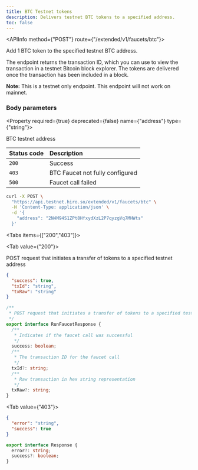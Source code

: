 ```yaml
---
title: BTC Testnet tokens
description: Delivers testnet BTC tokens to a specified address.
toc: false
---
```



<Root>

<API>

<APIInfo method={"POST"} route={"/extended/v1/faucets/btc"}>

Add 1 BTC token to the specified testnet BTC address.

The endpoint returns the transaction ID, which you can use to view the transaction in a testnet Bitcoin block explorer. The tokens are delivered once the transaction has been included in a block.

**Note:** This is a testnet only endpoint. This endpoint will not work on mainnet.

### Body parameters

<Property required={true} deprecated={false} name={"address"} type={"string"}>

BTC testnet address

</Property>

| Status code | Description                      |
|:------------|:---------------------------------|
| `200`       | Success                          |
| `403`       | BTC Faucet not fully configured  |
| `500`       | Faucet call failed               |

</APIInfo>

<APIExample>

```bash title="Terminal"
curl -X POST \
  "https://api.testnet.hiro.so/extended/v1/faucets/btc" \
  -H 'Content-Type: application/json' \
  -d '{
    "address": "2N4M94S1ZPt8HfxydXzL2P7qyzgVq7MHWts"
  }'
```

<Tabs items={["200","403"]}>

<Tab value={"200"}>

POST request that initiates a transfer of tokens to a specified testnet address

```json title="Example response"
{
  "success": true,
  "txId": "string",
  "txRaw": "string"
}
```

<Accordions>

<Accordion title="Schema">

```ts
/**
 * POST request that initiates a transfer of tokens to a specified testnet address
 */
export interface RunFaucetResponse {
  /**
   * Indicates if the faucet call was successful
   */
  success: boolean;
  /**
   * The transaction ID for the faucet call
   */
  txId?: string;
  /**
   * Raw transaction in hex string representation
   */
  txRaw?: string;
}

```

</Accordion>

</Accordions>

</Tab>

<Tab value={"403"}>



```json title="Example response"
{
  "error": "string",
  "success": true
}
```

<Accordions>

<Accordion title="Schema">

```ts
export interface Response {
  error?: string;
  success?: boolean;
}

```

</Accordion>

</Accordions>

</Tab>

</Tabs>

</APIExample>

</API>

</Root>
